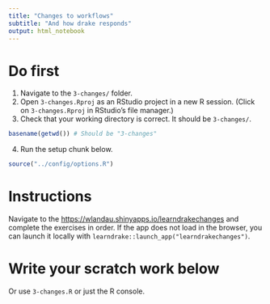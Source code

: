 ```yaml
---
title: "Changes to workflows"
subtitle: "And how drake responds"
output: html_notebook
---
```


# Do first

1. Navigate to the `3-changes/` folder.
2. Open `3-changes.Rproj` as an RStudio project in a new R session. (Click on `3-changes.Rproj` in RStudio's file manager.)
3. Check that your working directory is correct. It should be `3-changes/`.

```r
basename(getwd()) # Should be "3-changes"
```

4. Run the setup chunk below.

```r
source("../config/options.R")
```

# Instructions 

Navigate to the <https://wlandau.shinyapps.io/learndrakechanges> and complete the exercises in order. If the app does not load in the browser, you can launch it locally with `learndrake::launch_app("learndrakechanges")`.

# Write your scratch work below

Or use `3-changes.R` or just the R console.

```r

```

